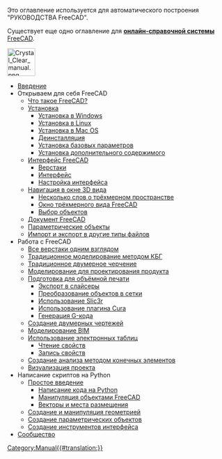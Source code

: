 <noinclude>Это оглавление используется для автоматического построения "РУКОВОДСТВА FreeCAD".

Существует еще одно оглавление для [[Online_Help_Toc/ru|'''онлайн-справочной системы''' FreeCAD]].


[[Image:Crystal Clear manual.png|64px|left]]{{clear}}</noinclude>
* [[Manual:Introduction/ru|Введение]]
* Открываем для себя FreeCAD
** [[Manual:What is FreeCAD/ru|Что такое FreeCAD?]]
** [[Manual:Installing/ru|Установка]]
*** [[Manual:Installing/ru#Установка_в_Windows|Установка в Windows]]
*** [[Manual:Installing/ru#Установка_в_Linux|Установка в Linux]]
*** [[Manual:Installing/ru#Установка_в_Mac_OS|Установка в Mac OS]]
*** [[Manual:Installing/ru#Деинсталляция|Деинсталляция]]
*** [[Manual:Installing/ru#Установка_базовых_параметров|Установка базовых параметров]]
*** [[Manual:Installing/ru#Установка_дополнительного_содержимого|Установка дополнительного содержимого]]
** [[Manual:The FreeCAD Interface/ru|Интерфейс FreeCAD]]
*** [[Manual:The FreeCAD Interface/ru#Верстаки|Верстаки]]
*** [[Manual:The FreeCAD Interface/ru#Интерфейс|Интерфейс]]
*** [[Manual:The FreeCAD Interface/ru#Настройка_интерфейса|Настройка интерфейса]]
** [[Manual:Navigating in the 3D view/ru|Навигация в окне 3D вида]]
*** [[Manual:Navigating in the 3D view/ru#Несколько_слов_о_трёхмерном_пространстве|Несколько слов о трёхмерном пространстве]]
*** [[Manual:Navigating in the 3D view/ru#Окно трёхмерного вида FreeCAD|Окно трёхмерного вида FreeCAD]]
*** [[Manual:Navigating in the 3D view/ru#Выбор объектов|Выбор объектов]]
** [[Manual:The FreeCAD document/ru|Документ FreeCAD]]
** [[Manual:Parametric objects/ru|Параметрические объекты]]
** [[Manual:Import and export to other filetypes/ru|Импорт и экспорт в другие типы файлов]]
* Работа с FreeCAD
** [[Manual:All workbenches at a glance/ru|Все верстаки одним взглядом]]
** [[Manual:Traditional modeling, the CSG way/ru|Традиционное моделирование методом КБГ]]
** [[Manual:Traditional 2D drafting/ru|Традиционное двумерное черчение]]
** [[Manual:Modeling for product design/ru|Моделирование для проектирования продукта]]
** [[Manual:Preparing models for 3D printing/ru|Подготовка для объёмной печати]]
*** [[Manual:Preparing models for 3D printing/ru#Экспорт в слайсеры|Экспорт в слайсеры]]
*** [[Manual:Preparing models for 3D printing/ru#Преобразование объектов в сетки|Преобразование объектов в сетки]]
*** [[Manual:Preparing models for 3D printing/ru#Использование Slic3r|Использование Slic3r]]
*** [[Manual:Preparing models for 3D printing/ru#Использование плагина Cura|Использование плагина Cura]]
*** [[Manual:Preparing models for 3D printing/ru#Генерация G-кода|Генерация G-кода]]
** [[Manual:Generating 2D drawings/ru|Создание двумерных чертежей]]
** [[Manual:BIM modeling/ru|Моделирование BIM]]
** [[Manual:Using spreadsheets/ru|Использование электронных таблиц]]
*** [[Manual:Using spreadsheets/ru#Чтение свойств|Чтение свойств]]
*** [[Manual:Using spreadsheets/ru#Запись свойств|Запись свойств]]
** [[Manual:Creating FEM analyses/ru|Создание анализа методом конечных элементов]]
** [[Manual:Creating renderings/ru|Визуализация проекта]]
* Написание скриптов на Python
** [[Manual:A gentle introduction/ru|Простое введение]]
*** [[Manual:A gentle introduction/ru#Написание кода на Python|Написание кода на Python]]
*** [[Manual:A gentle introduction/ru#Манипуляция объектами FreeCAD|Манипуляция объектами FreeCAD]]
*** [[Manual:A gentle introduction/ru#Векторы и места размещения|Векторы и места размещения]]
** [[Manual:Creating and manipulating geometry/ru|Создание и манипуляция геометрией]]
** [[Manual:Creating parametric objects/ru|Создание параметрических объектов]]
** [[Manual:Creating interface tools/ru|Создание инструментов интерфейса]]
* [[Manual:The Community/ru|Сообщество]]


<noinclude></noinclude>
[[Category:Manual{{#translation:}}]]